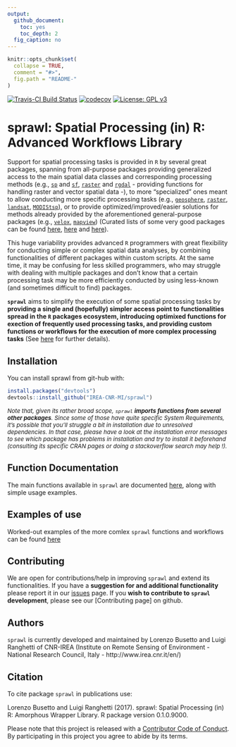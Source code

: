 ```yaml
---
output:
  github_document:
    toc: yes
    toc_depth: 2
  fig_caption: no
---
```


<!-- README.md is generated from README.Rmd. Please edit that file -->

```r
knitr::opts_chunk$set(
  collapse = TRUE,
  comment = "#>",
  fig.path = "README-"
)
```
[![Travis-CI Build Status](https://travis-ci.org/IREA-CNR-MI/sprawl.svg?branch=master)](https://travis-ci.org/IREA-CNR-MI/sprawl)
[![codecov](https://codecov.io/gh/IREA-CNR-MI/sprawl/branch/master/graph/badge.svg?token=0yWdr6gWG7)](https://codecov.io/gh/IREA-CNR-MI/sprawl)
[![License: GPL v3](https://img.shields.io/badge/License-GPL%20v3-blue.svg)](http://www.gnu.org/licenses/gpl-3.0)


# sprawl: Spatial Processing (in) R: Advanced Workflows Library
Support for spatial processing tasks is provided in `R` by several great packages, spanning from all-purpose packages providing generalized access to the main spatial data classes and corresponding processing methods (e.g.,  [`sp`](https://cran.r-project.org/web/packages/sp/index.html) and [`sf`](https://cran.r-project.org/web/packages/sf/index.html), [`raster`](https://cran.r-project.org/web/packages/raster/index.html) and [`rgdal`](https://cran.r-project.org/web/packages/rgdal/index.html) - providing functions for handling raster and vector spatial data -), to more "specialized" ones meant to allow conducting more specific processing tasks (e.g., [`geosphere`](https://cran.r-project.org/web/packages/geosphere/index.html), [`raster`](https://cran.r-project.org/web/packages/raster/index.html),  [`landsat`](https://cran.r-project.org/web/packages/landsat/index.html), [`MODIStsp`](https://cran.r-project.org/web/packages/MODIStsp/index.html)), or to provide optimized/improved/easier solutions for methods already provided by the aforementioned general-purpose packages (e.g., [`velox`](https://cran.r-project.org/web/packages/velox/index.html), [`mapview`](https://cran.r-project.org/web/packages/mapview/index.html)) (Curated lists of some very good packages can be found [here](https://cran.r-project.org/web/views/Spatial.html), [here]( https://ropensci.org/blog/blog/2016/11/22/geospatial-suite) and [here](https://github.com/ropensci/maptools)). 

This huge variability provides advanced `R` programmers with great flexibility for conducting simple or complex spatial data analyses, by combining functionalities of different packages within custom scripts. At the same time, it may be confusing for less skilled programmers, who may struggle with dealing with multiple packages and don't know that a certain processing task may be more efficiently conducted by using less-known (and sometimes difficult to find) packages. 

**`sprawl`** aims to simplify the execution of some spatial processing tasks by **providing a single and (hopefully) simpler access point to functionalities spread in the `R` packages ecosystem, introducing optimixed functions for exection of frequently used processing tasks, and providing custom functions or workflows for the execution of more complex processing tasks** (See [here](https://irea-cnr-mi.github.io/sprawl/articles/sprawl.html) for further details). 

## Installation

You can install sprawl from git-hub with:

```r
install.packages("devtools")
devtools::install_github("IREA-CNR-MI/sprawl")
```

<font size="2"> _Note that, given its rather broad scope, `sprawl` **imports functions from several other packages**. Since some of those have quite specific System Requirements, it's possible that you'll struggle a bit in installation due to unresolved dependencies. In that case, please have a look at the installation error messages to see which package has problems in installation and try to install it beforehand (consulting its specific CRAN pages or doing a stackoverflow search may help !)._ </font>

## Function Documentation

The main functions available in `sprawl` are documented [here](https://irea-cnr-mi.github.io/sprawl/reference/index.html), along with simple usage examples. 

## Examples of use

Worked-out examples of the more comlex `sprawl` functions and workflows can be found [here](https://irea-cnr-mi.github.io/sprawl/Examples/index.html)

## Contributing

We are open for contributions/help in improving `sprawl` and extend its functionalities. 
If you have a **suggestion for and additional functionality** please report it in our [issues](https://github.com/IREA-CNR-MI/sprawl/issues) page. 
If you **wish to contribute to `sprawl` development**, please see our [Contributing page] on github.

## Authors

`sprawl` is currently developed and maintained by Lorenzo Busetto and Luigi Ranghetti of CNR-IREA (Institute on Remote Sensing of Environment - National Research Council, Italy - http://www.irea.cnr.it/en/)

## Citation

To cite package `sprawl` in publications use:

  Lorenzo Busetto and Luigi Ranghetti (2017). sprawl: Spatial Processing (in) R: Amorphous
  Wrapper Library. R package version 0.1.0.9000.

Please note that this project is released with a [Contributor Code of Conduct](https://irea-cnr-mi.github.io/sprawl/articles/conduct.html). By participating in this project you agree to abide by its terms.
